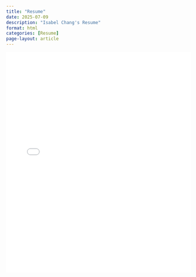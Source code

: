 ```yaml
---
title: "Resume"
date: 2025-07-09
description: "Isabel Chang's Resume"
format: html
categories: [Resume]
page-layout: article
---
```


<iframe src="resume.pdf" width="100%" height="600px" style="border:none;">

</iframe>
